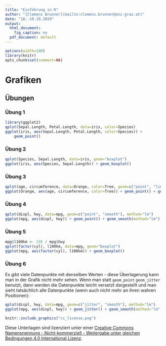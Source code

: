 ```yaml
---
title: "Einführung in R"
author: "[Clemens Brunner](mailto:clemens.brunner@uni-graz.at)"
date: "18.-19.10.2019"
output:
  html_document:
    fig_caption: no
  pdf_document: default
---
```


```r
options(width=100)
library(knitr)
opts_chunk$set(comment=NA)
```

# Grafiken

## Übungen
### Übung 1
```r
library(ggplot2)
qplot(Sepal.Length, Petal.Length, data=iris, color=Species)
ggplot(iris, aes(Sepal.Length, Petal.Length, color=Species)) +
    geom_point()
```

### Übung 2
```r
qplot(Species, Sepal.Length, data=iris, geom="boxplot")
ggplot(iris, aes(Species, Sepal.Length)) + geom_boxplot()
```


### Übung 3
```r
qplot(age, circumference, data=Orange, color=Tree, geom=c("point", "line"))
ggplot(Orange, aes(age, circumference, color=Tree)) + geom_point() + geom_line()
```


### Übung 4
```r
qplot(displ, hwy, data=mpg, geom=c("point", "smooth"), method="lm")
ggplot(mpg, aes(displ, hwy)) + geom_point() + geom_smooth(method="lm")
```


### Übung 5
```r
mpg$l100km <- 235 / mpg$hwy
qplot(factor(cyl), l100km, data=mpg, geom="boxplot")
ggplot(mpg, aes(factor(cyl), l100km)) + geom_boxplot()
```


### Übung 6
Es gibt viele Datenpunkte mit denselben Werten - diese Überlagerung kann man in der Grafik nicht mehr sehen. Wenn man statt `geom_point` `geom_jitter` benutzt, dann werden die Datenpunkte leicht versetzt dargestellt und man sieht tatsächlich alle Datenpunkte (wenn auch nicht mehr an ihren wahren Positionen):

```r
qplot(displ, hwy, data=mpg, geom=c("jitter", "smooth"), method="lm")
ggplot(mpg, aes(displ, hwy)) + geom_jitter() + geom_smooth(method="lm")
```



```r
knitr::include_graphics("cc_license.png")
```

Diese Unterlagen sind lizenziert unter einer [Creative Commons Namensnennung - Nicht-kommerziell - Weitergabe unter gleichen Bedingungen 4.0 International Lizenz](http://creativecommons.org/licenses/by-nc-sa/4.0/).